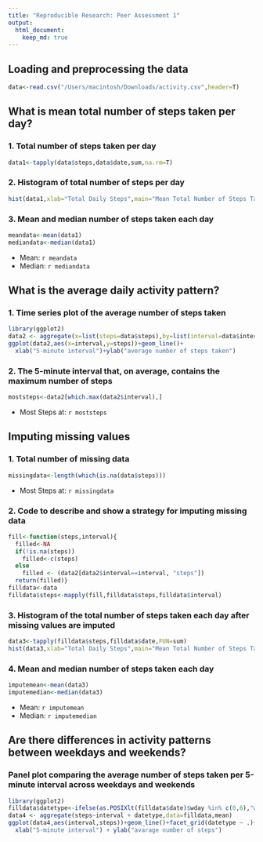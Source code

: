 ```yaml
---
title: "Reproducible Research: Peer Assessment 1"
output: 
  html_document:
    keep_md: true
---
```



## Loading and preprocessing the data
```r
data<-read.csv("/Users/macintosh/Downloads/activity.csv",header=T)
```

## What is mean total number of steps taken per day?
### 1. Total number of steps taken per day
```r
data1<-tapply(data$steps,data$date,sum,na.rm=T)
```
### 2. Histogram of total number of steps per day
```r
hist(data1,xlab="Total Daily Steps",main="Mean Total Number of Steps Taken per day",breaks=20)
```

### 3. Mean and median number of steps taken each day
```r
meandata<-mean(data1)
mediandata<-median(data1)
```
* Mean: `r meandata` 
* Median: `r mediandata`

## What is the average daily activity pattern?
### 1. Time series plot of the average number of steps taken
```r
library(ggplot2)
data2 <- aggregate(x=list(steps=data$steps),by=list(interval=data$interval),FUN=mean,na.rm=T)
ggplot(data2,aes(x=interval,y=steps))+geom_line()+
  xlab("5-minute interval")+ylab("average number of steps taken")
```

### 2. The 5-minute interval that, on average, contains the maximum number of steps
```r
moststeps<-data2[which.max(data2$interval),]
```
* Most Steps at: `r moststeps`

## Imputing missing values
### 1. Total number of missing data
```r
missingdata<-length(which(is.na(data$steps)))
```
* Most Steps at: `r missingdata`

### 2. Code to describe and show a strategy for imputing missing data
```r
fill<-function(steps,interval){
  filled<-NA
  if(!is.na(steps))
    filled<-c(steps)
  else
    filled <- (data2[data2$interval==interval, "steps"])
  return(filled)}
filldata<-data
filldata$steps<-mapply(fill,filldata$steps,filldata$interval)
```

### 3. Histogram of the total number of steps taken each day after missing values are imputed
```r
data3<-tapply(filldata$steps,filldata$date,FUN=sum)
hist(data3,xlab="Total Daily Steps",main="Mean Total Number of Steps Taken per day",breaks=20)
```

### 4. Mean and median number of steps taken each day
```r
imputemean<-mean(data3)
imputemedian<-median(data3)
```
* Mean: `r imputemean` 
* Median: `r imputemedian`

## Are there differences in activity patterns between weekdays and weekends?
### Panel plot comparing the average number of steps taken per 5-minute interval across weekdays and weekends
```r
library(ggplot2)
filldata$datetype<-ifelse(as.POSIXlt(filldata$date)$wday %in% c(0,6),"weekend","weekday")
data4 <- aggregate(steps~interval + datetype,data=filldata,mean)
ggplot(data4,aes(interval,steps))+geom_line()+facet_grid(datetype ~ .)+
  xlab("5-minute interval") + ylab("avarage number of steps")
```